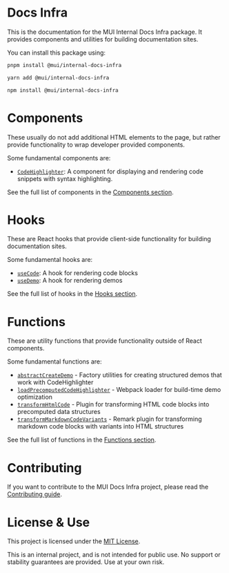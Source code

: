 # Docs Infra

This is the documentation for the MUI Internal Docs Infra package. It provides components and utilities for building documentation sites.

You can install this package using:

```bash variant=pnpm
pnpm install @mui/internal-docs-infra
```

```bash variant=yarn
yarn add @mui/internal-docs-infra
```

```bash variant=npm
npm install @mui/internal-docs-infra
```

# Components

These usually do not add additional HTML elements to the page, but rather provide functionality to wrap developer provided components.

Some fundamental components are:
- [`CodeHighlighter`](./components/code-highlighter/page.mdx): A component for displaying and rendering code snippets with syntax highlighting.

See the full list of components in the [Components section](./components/page.mdx).

# Hooks

These are React hooks that provide client-side functionality for building documentation sites.

Some fundamental hooks are:
- [`useCode`](./hooks/use-code/page.mdx): A hook for rendering code blocks
- [`useDemo`](./hooks/use-demo/page.mdx): A hook for rendering demos

See the full list of hooks in the [Hooks section](./hooks/page.mdx).

# Functions

These are utility functions that provide functionality outside of React components.

Some fundamental functions are:
- [`abstractCreateDemo`](./functions/abstract-create-demo/page.mdx) - Factory utilities for creating structured demos that work with CodeHighlighter
- [`loadPrecomputedCodeHighlighter`](./functions/load-precomputed-code-highlighter/page.mdx) - Webpack loader for build-time demo optimization
- [`transformHtmlCode`](./functions/transform-html-code/page.mdx) - Plugin for transforming HTML code blocks into precomputed data structures
- [`transformMarkdownCodeVariants`](./functions/transform-markdown-code-variants/page.mdx) - Remark plugin for transforming markdown code blocks with variants into HTML structures

See the full list of functions in the [Functions section](./functions/page.mdx).

# Contributing

If you want to contribute to the MUI Docs Infra project, please read the [Contributing guide](./contributing/page.mdx).

# License & Use

This project is licensed under the [MIT License](https://github.com/mui/mui-public/blob/master/LICENSE).

This is an internal project, and is not intended for public use. No support or stability guarantees are provided. Use at your own risk.
